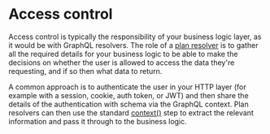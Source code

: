# Access control

Access control is typically the responsibility of your business logic layer, as
it would be with GraphQL resolvers. The role of a [plan resolver][] is to gather
all the required details for your business logic to be able to make the
decisions on whether the user is allowed to access the data they're requesting,
and if so then what data to return.

A common approach is to authenticate the user in your HTTP layer (for example
with a session, cookie, auth token, or JWT) and then share the details of the
authentication with schema via the GraphQL context. Plan resolvers can then use
the standard [context()][context] step to extract the relevant information and
pass it through to the business logic.

[plan resolver]: ./plan-resolvers.md
[context]: ./step-library/standard-steps#context
